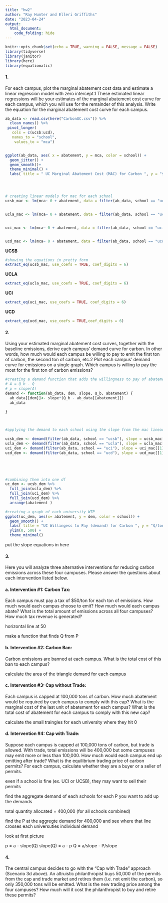 ```yaml
---
title: "hw2"
author: "Ray Hunter and Elleri Griffiths"
date: "2023-04-24"
output:
  html_document:
    code_folding: hide
---
```


```r
knitr::opts_chunk$set(echo = TRUE, warning = FALSE, message = FALSE)
library(tidyverse)
library(janitor)
library(here)
library(equatiomatic)

```

#### 1. 
For each campus, plot the marginal abatement cost data and estimate a linear regression model with zero intercept.1 These estimated linear regressions will be your estimates of the marginal abatement cost curve for each campus, which you will use for the remainder of this analysis. Write the equation for the marginal abatement cost curve for each campus.


```r
ab_data <- read.csv(here("CarbonUC.csv")) %>% 
  clean_names() %>% 
 pivot_longer(
   cols = c(ucsb:ucd), 
   names_to = "school", 
    values_to = "mca") 


ggplot(ab_data, aes( x = abatement, y = mca, color = school)) + 
  geom_jitter() + 
  geom_smooth()+ 
  theme_minimal() + 
  labs( title = " UC Marginal Abatement Cost (MAC) for Carbon ", y = "$/ton of carbon", x = "Tons of carbon abated")





```

```r


# creating linear models for mac for each school 
ucsb_mac <- lm(mca~ 0 + abatement, data = filter(ab_data, school == "ucsb"))


ucla_mac <- lm(mca~ 0 + abatement, data = filter(ab_data, school == "ucla"))


uci_mac <- lm(mca~ 0 + abatement, data = filter(ab_data, school == "uci"))


ucd_mac <- lm(mca~ 0 + abatement, data = filter(ab_data, school == "ucd"))
```

**UCSB**
```r
#showing the equations in pretty form 
extract_eq(ucsb_mac, use_coefs = TRUE, coef_digits = 6)
```

**UCLA**
```r
extract_eq(ucla_mac, use_coefs = TRUE, coef_digits = 6)
```

**UCI**
```r
extract_eq(uci_mac, use_coefs = TRUE, coef_digits = 6)
```

**UCD**
```r
extract_eq(ucd_mac, use_coefs = TRUE,coef_digits = 6)
```



#### 2. 
Using your estimated marginal abatement cost curves, together with the baseline emissions, derive each campus’ demand curve for carbon. In other words, how much would each campus be willing to pay to emit the first ton of carbon, the second ton of carbon, etc.2 Plot each campus’ demand curve for emissions on a single graph. Which campus is willing to pay the most for the first ton of carbon emissions?


```r


#creating a demand function that adds the willingness to pay of abatement for each university into the df
# A = Q_b - Q
# p = slope(A)
demand <- function(ab_data, dem, slope, Q_b, abatement) {
  ab_data[[dem]]<- slope*(Q_b - ab_data[[abatement]])
  ab_data
                   
}



#applying the demand to each school using the slope from the mac linear models and the total pollution for each campus 

ucsb_dem <- demand(filter(ab_data, school == "ucsb"), slope = ucsb_mac[[1]], "dem",  Q_b = 90000, "abatement")
ucla_dem <- demand(filter(ab_data, school == "ucla"), slope = ucla_mac[[1]], "dem",  Q_b = 250000, "abatement")
uci_dem <- demand(filter(ab_data, school == "uci"), slope = uci_mac[[1]], "dem",  Q_b = 100000, "abatement")
ucd_dem <- demand(filter(ab_data, school == "ucd"), slope = ucd_mac[[1]], "dem",  Q_b = 160000, "abatement")





#combining them into one df 
uc_dem <- ucsb_dem %>% 
  full_join(ucla_dem) %>% 
  full_join(uci_dem) %>% 
  full_join(ucd_dem) %>% 
  arrange(abatement )
```









```r
#creating a graph of each university WTP
ggplot(uc_dem, aes(x= abatement, y = dem, color = school)) +
  geom_smooth() +
  labs( title = "UC Willingess to Pay (demand) for Carbon ", y = "$/ton of carbon", x = "Tons of carbon polluted") +
  ylim(0, 500) +
  theme_minimal()
```



put the slope equations in here 




#### 3. 
Here you will analyze three alternative interventions for reducing carbon emissions across these four campuses. Please answer the questions about each intervention listed below.


#### a. Intervention #1: Carbon Tax: 

Each campus must pay a tax of $50/ton for each ton of emissions. How much would each campus choose to emit? How much would each campus abate? What is the total amount of emissions across all four campuses? How much tax revenue is generated?

horizontal line at 50 

make a function that finds Q from P 









#### b. Intervention #2: Carbon Ban: 

Carbon emissions are banned at each campus. What is the total cost of this ban to each campus?

calculate the area of the triangle demand for each campus 

#### c. Intervention #3: Cap without Trade: 

Each campus is capped at 100,000 tons of carbon. How much abatement would be required by each campus to comply with this cap? What is the marginal cost of the last unit of abatement for each campus? What is the total cost of abatement for each campus to comply with this new cap?

calculate the small traingles for each university where they hit 0

#### d. Intervention #4: Cap with Trade: 

Suppose each campus is capped at 100,000 tons of carbon, but trade is allowed. With trade, total emissions will be 400,000 but some campuses may emit more or less than 100,000. How much would each campus end up emitting after trade? What is the equilibrium trading price of carbon permits? For each campus, calculate whether they are a buyer or a seller of permits.

even if a school is fine (ex. UCI or UCSB), they may want to sell their permits 

find the aggregate demand of each schools 
for each P you want to add up the demands 

total quantity allocated = 400,000 (for all schools combined)

find  the P at the aggregte demand for 400,000 and see where that line crosses each universuties individual demand

look at first picture




p = a - slope(Q)
slope(Q) = a - p
Q = a/slope - P/slope 

#### 4. 

The central campus decides to go with the “Cap with Trade” approach (Scenario 3d above). An altruistic philanthropist buys 50,000 of the permits from the cap and trade market and retires them (i.e. not emit the carbon), so only 350,000 tons will be emitted. What is the new trading price among the four campuses? How much will it cost the philanthropist to buy and retire these permits?




























